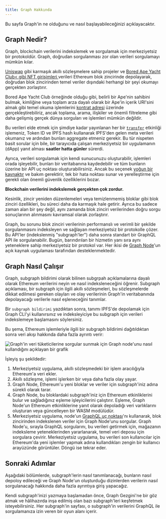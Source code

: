```yaml
---
title: Graph Hakkında
---
```


Bu sayfa Graph'in ne olduğunu ve nasıl başlayabileceğinizi açıklayacaktır.

## Graph Nedir?

Graph, blockchain verilerini indekslemek ve sorgulamak için merkeziyetsiz bir protokoldür. Graph, doğrudan sorgulanması zor olan verileri sorgulamayı mümkün kılar.

[Uniswap](https://uniswap.org/) gibi karmaşık akıllı sözleşmelere sahip projeler ve [Bored Ape Yacht Club< gibi NFT girişimleri ](https://boredapeyachtclub.com/) verileri Ethereum blok zincirinde depolayarak, doğrudan blok zincirinden temel veriler dışındaki herhangi bir şeyi okumayı gerçekten zorlaştırır.

Bored Ape Yacht Club örneğinde olduğu gibi, belirli bir Ape'nin sahibini bulmak, kimliğine veya toplam arza dayalı olarak bir Ape'in içerik URI'sini almak gibi temel okuma işlemlerini [kontrat adresi](https://etherscan.io/address/0xbc4ca0eda7647a8ab7c2061c2e118a18a936f13d#code) üzerinde gerçekleştirebiliriz, ancak toplama, arama, ilişkiler ve önemli filtreleme gibi daha gelişmiş gerçek dünya sorguları ve işlemleri mümkün değildir.

Bu verileri elde etmek için şimdiye kadar yayınlanan her bir [`transfer`](https://etherscan.io/address/0xbc4ca0eda7647a8ab7c2061c2e118a18a936f13d#code#L1746) etkinliği işlemeniz, Token ID ve IPFS hash kullanarak IPFS'den gelen meta verileri okumanız ve ardından bunları aggregate etmeniz gerekir. Bu tür nispeten basit sorular için bile, bir tarayıcıda çalışan merkeziyetsiz bir uygulamanın (dApp) yanıt alması **saatler hatta günler** sürerdi.

Ayrıca, verileri sorgulamak için kendi sunucunuzu oluşturabilir, işlemleri orada işleyebilir, bunları bir veritabanına kaydedebilir ve tüm bunların üzerine bir API uç noktası oluşturabilirsiniz. Ancak bu seçenek [yoğun bir kaynaktır](/network/benefits/) ve bakım gerektirir, tek bir hata noktası sunar ve yerelleştirme için gerekli olan önemli güvenlik özelliklerini bozar.

**Blockchain verilerini indekslemek gerçekten çok zordur.**

Kesinlik, zincir yeniden düzenlemeleri veya temizlenmemiş bloklar gibi blok zinciri özellikleri, bu süreci daha da karmaşık hale getirir. Ayrıca bu sadece zaman alan bir şey değil, aynı zamanda blok zinciri verilerinden doğru sorgu sonuçlarının alınmasını kavramsal olarak zorlaştırır.

Graph, bu sorunu blok zinciri verilerinin performanslı ve verimli bir şekilde sorgulanmasını indeksleyen ve sağlayan merkeziyetsiz bir protokolle çözer. Bu API'ler (indekslenmiş "subgraph'ler") daha sonra standart bir GraphQL API ile sorgulanabilir. Bugün, barındırılan bir hizmetin yanı sıra aynı yeteneklere sahip merkeziyetsiz bir protokol var. Her ikisi de [Graph Node](https://github.com/graphprotocol/graph-node)'un açık kaynak uygulaması tarafından desteklenmektedir.

## Graph Nasıl Çalışır

Graph, subgraph bildirimi olarak bilinen subgrpah açıklamalarına dayalı olarak Ethereum verilerini neyin ve nasıl indeksleneceğini öğrenir. Subgraph açıklaması, bir subgraph için ilgili akıllı sözleşmeleri, bu sözleşmelerde dikkat edilmesi gereken olayları ve olay verilerinin Graph'in veritabanında depolayacağı verilerle nasıl eşleneceğini tanımlar.

Bir `subgraph bildirimi` yazdıktan sonra, tanımı IPFS'de depolamak için Graph CLI'yi kullanırsınız ve indeksleyiciye bu subgraph için verileri indekslemeye başlamasını söylersiniz.

Bu şema, Ethereum işlemleriyle ilgili bir subgraph bildirimi dağıtıldıktan sonra veri akışı hakkında daha fazla ayrıntı verir:

![Graph'in veri tüketicilerine sorgular sunmak için Graph node'unu nasıl kullandığını açıklayan bir grafik](/img/graph-dataflow.png)

İşleyiş şu şekildedir:

1. Merkeziyetsiz uygulama, akıllı sözleşmedeki bir işlem aracılığıyla Ethereum'a veri ekler.
2. Akıllı sözleşme, işlemi işlerken bir veya daha fazla olay yayar.
3. Graph Node, Ethereum'u yeni bloklar ve veriler için subgraph'iniz adına sürekli olarak tarar.
4. Graph Node, bu bloklardaki subgraph'iniz için Ethereum etkinliklerini bulur ve sağladığınız eşleme işleyicilerini çalıştırır. Eşleme, Graph Node'un Ethereum etkinliklerine yanıt olarak depoladığı veri varlıklarını oluşturan veya güncelleyen bir WASM modülüdür.
5. Merkeziyetsiz uygulama, node'un [GraphQL uç noktası](https://graphql.org/learn/)'nı kullanarak, blok zincirinden indekslenen veriler için Graph Node'unu sorgular. Graph Node'u, sırayla GraphQL sorgularını, bu verileri getirmek için, mağazanın indeksleme yeteneklerinden yararlanarak, temel veri deposu için sorgulara çevirir. Merkeziyetsiz uygulama, bu verileri son kullanıcılar için Ethereum'da yeni işlemler yapmak adına kullandıkları zengin bir kullanıcı arayüzünde görüntüler. Döngü ise tekrar eder.

## Sonraki Adımlar

Aşağıdaki bölümlerde, subgraph'lerin nasıl tanımlanacağı, bunların nasıl depoloy edileceği ve Graph Node'un oluşturduğu dizinlerden verilerin nasıl sorgulanacağı hakkında daha fazla ayrıntıya giriş yapacağız.

Kendi subgraph'inizi yazmaya başlamadan önce, Graph Gezgini'ne bir göz atmak ve hâlihazırda inşa edilmiş olan bazı subgraph'leri keşfetmek isteyebilirsiniz. Her subgraph'in sayfası, o subgraph'in verilerini GraphQL ile sorgulamanıza izin veren bir oyun alanı içerir.
